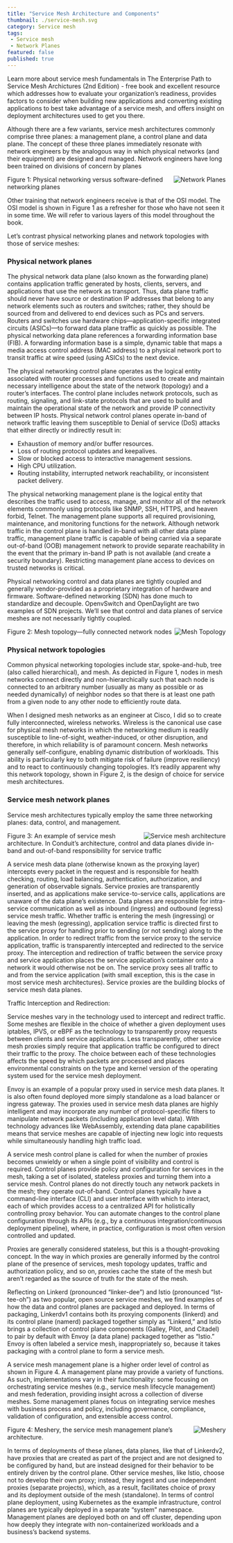 ```yaml
---
title: "Service Mesh Architecture and Components"
thumbnail: ./service-mesh.svg
category: Service mesh
tags:
 - Service mesh
 - Network Planes
featured: false
published: true
---
```



<TopicsWrapper>
  <div className="intro">
    <p>Learn more about service mesh fundamentals in
      <Link className="blog" to="/learn/books">The Enterprise Path to Service Mesh Archictures (2nd Edition)</Link> -  free book and excellent resource which addresses how to evaluate your organization’s readiness, provides factors to consider when building new applications and converting existing applications to best take advantage of a service mesh, and offers insight on deployment architectures used to get you there.</p>
  </div>

<p>
Although there are a few variants, service mesh architectures commonly comprise three planes: a management plane, a control plane and data plane. The concept of these three planes immediately resonate with network engineers by the analogous way in which physical networks (and their equipment) are designed and managed. Network engineers have long been trained on divisions of concern by planes
</p>

 <div className="right" >
  <img src={Planes} align="right" alt="Network Planes" />
  <p>Figure 1: Physical networking versus software-defined networking planes</p>
 </div>

<p>
Other training that network engineers receive is that of the OSI model. The OSI model is shown in Figure 1 as a refresher for those who have not seen it in some time. We will refer to various layers of this model throughout the book.
</p>

<p>Let’s contrast physical networking planes and network topologies with those of service meshes:</p>

<h3>Physical network planes</h3>

<p>
The physical network data plane (also known as the forwarding plane) contains application traffic generated by hosts, clients, servers, and applications that use the network as transport. Thus, data plane traffic should never have source or destination IP addresses that belong to any network elements such as routers and switches; rather, they should be sourced from and delivered to end devices such as PCs and servers. Routers and switches use hardware chips—application-specific integrated circuits (ASICs)—to forward data plane traffic as quickly as possible. The physical networking data plane references a forwarding information base (FIB). A forwarding information base is a simple, dynamic table that maps a media access control address (MAC address) to a physical network port to transit traffic at wire speed (using ASICs) to the next device.
</p>

<p>
  The physical networking control plane operates as the logical entity associated with router processes and functions used to create and maintain necessary intelligence about the state of the network (topology) and a router’s interfaces. The control plane includes network protocols, such as routing, signaling, and link-state protocols that are used to build and maintain the operational state of the network and provide IP connectivity between IP hosts. Physical network control planes operate in-band of network traffic leaving them susceptible to Denial of service (DoS) attacks that either directly or indirectly result in:
</p>

<ul>
  <li>Exhaustion of memory and/or buffer resources.</li>
  <li>Loss of routing protocol updates and keepalives.</li>
  <li>Slow or blocked access to interactive management sessions.</li>
  <li>High CPU utilization.</li>
  <li>Routing instability, interrupted network reachability, or inconsistent packet delivery.</li>
</ul>

<p>
The physical networking management plane is the logical entity that describes the traffic used to access, manage, and monitor all of the network elements commonly using protocols like SNMP, SSH, HTTPS, and heaven forbid, Telnet. The management plane supports all required provisioning, maintenance, and monitoring functions for the network. Although network traffic in the control plane is handled in-band with all other data plane traffic, management plane traffic is capable of being carried via a separate out-of-band (OOB) management network to provide separate reachability in the event that the primary in-band IP path is not available (and create a security boundary). Restricting management plane access to devices on trusted networks is critical.
</p>

<p>
Physical networking control and data planes are tightly coupled and generally vendor-provided as a proprietary integration of hardware and firmware. Software-defined networking (SDN) has done much to standardize and decouple. OpenvSwitch and OpenDaylight are two examples of SDN projects. We’ll see that control and data planes of service meshes are not necessarily tightly coupled.
</p>

  <div className="left" >
  <img src={Topology} align="right" alt="Mesh Topology" />
  <p>Figure 2: Mesh topology—fully connected network nodes</p>
  </div>

<h3>Physical network topologies</h3>

<p>
Common physical networking topologies include star, spoke-and-hub, tree (also called hierarchical), and mesh. As depicted in Figure 1, nodes in mesh networks connect directly and non-hierarchically such that each node is connected to an arbitrary number (usually as many as possible or as needed dynamically) of neighbor nodes so that there is at least one path from a given node to any other node to efficiently route data.
</p>

<p>
When I designed mesh networks as an engineer at Cisco, I did so to create fully interconnected, wireless networks. Wireless is the canonical use case for physical mesh networks in which the networking medium is readily susceptible to line-of-sight, weather-induced, or other disruption, and therefore, in which reliability is of paramount concern. Mesh networks generally self-configure, enabling dynamic distribution of workloads. This ability is particularly key to both mitigate risk of failure (improve resiliency) and to react to continuously changing topologies. It’s readily apparent why this network topology, shown in Figure 2, is the design of choice for service mesh architectures.
</p>

<h3>Service mesh network planes</h3>

<p>Service mesh architectures typically employ the same three networking planes: data, control, and management. </p>

<div className="right" >
<img src={Architecture} align="right" alt="Service mesh architecture" />
<p>Figure 3: An example of service mesh architecture. In Conduit’s architecture, control and data planes divide in-band and out-of-band responsibility for service traffic</p>
</div>

<p>A service mesh data plane (otherwise known as the proxying layer) intercepts every packet in the request and is responsible for health checking, routing, load balancing, authentication, authorization, and generation of observable signals. Service proxies are transparently inserted, and as applications make service-to-service calls, applications are unaware of the data plane’s existence. Data planes are responsible for intra-service communication as well as inbound (ingress) and outbound (egress) service mesh traffic. Whether traffic is entering the mesh (ingressing) or leaving the mesh (egressing), application service traffic is directed first to the service proxy for handling prior to sending (or not sending) along to the application. In order to redirect traffic from the service proxy to the service application, traffic is transparently intercepted and redirected to the service proxy. The interception and redirection of traffic between the service proxy and service application places the service application’s container onto a network it would otherwise not be on. The service proxy sees all traffic to and from the service application (with small exception, this is the case in most service mesh architectures). Service proxies are the building blocks of service mesh data planes.
</p>

<div class="fact">
Traffic Interception and Redirection:
<p>Service meshes vary in the technology used to intercept and redirect traffic. Some  meshes are flexible in the choice of whether a given deployment uses iptables, IPVS, or eBPF as the technology to transparently proxy requests between clients and service applications. Less transparently, other service mesh proxies simply require that application traffic be configured to direct their traffic to the proxy. The choice between each of these technologies affects the speed by which packets are processed and places environmental constraints on the type and kernel version of the operating system used for the service mesh deployment.</p>
</div>

<p>Envoy is an example of a popular proxy used in service mesh data planes. It is also often found deployed more simply standalone as a load balancer or ingress gateway. The proxies used in service mesh data planes are highly intelligent and may incorporate any number of protocol-specific filters to manipulate network packets (including application level data). With technology advances like WebAssembly, extending data plane capabilities means that service meshes are capable of injecting new logic into requests while simultaneously handling high traffic load.
</p>

<p>
  A service mesh control plane is called for when the number of proxies becomes unwieldy or when a single point of visibility and control is required. Control planes provide policy and configuration for services in the mesh, taking a set of isolated, stateless proxies and turning them into a service mesh. Control planes do not directly touch any network packets in the mesh; they operate out-of-band. Control planes typically have a command-line interface (CLI) and user interface with which to interact, each of which provides access to a centralized API for holistically controlling proxy behavior. You can automate changes to the control plane configuration through its APIs (e.g., by a continuous integration/continuous deployment pipeline), where, in practice, configuration is most often version controlled and updated.
</p>

<div class="fact">
  Proxies are generally considered stateless, but this is a thought-provoking concept. In the way in which proxies are generally informed by the control plane of the presence of services, mesh topology updates, traffic and authorization policy, and so on, proxies cache the state of the mesh but aren’t regarded as the source of truth for the state of the mesh.
</div>

<p>
  Reflecting on Linkerd (pronounced “linker-dee”) and Istio (pronounced “Ist-tee-oh”) as two popular, open source service meshes, we find examples of how the data and control planes are packaged and deployed. In terms of packaging, Linkerdv1 contains both its proxying components (linkerd) and its control plane (namerd) packaged together simply as “Linkerd,” and Istio brings a collection of control plane components (Galley, Pilot, and Citadel) to pair by default with Envoy (a data plane) packaged together as “Istio.” Envoy is often labeled a service mesh, inappropriately so, because it takes packaging with a control plane to form a service mesh. 
</p>

<p>
  A service mesh management plane is a higher order level of control as shown in Figure 4. A management plane may provide a variety of functions. As such, implementations vary in their functionality: some focusing on orchestrating service meshes (e.g., service mesh lifecycle management) and mesh federation, providing insight across a collection of diverse meshes. Some management planes focus on integrating service meshes with business process and policy, including governance, compliance, validation of configuration, and extensible access control.
</p>

  <div className="left" >
  <img src={Meshery} align="right" alt="Meshery" />
  <p>Figure 4: Meshery, the service mesh management plane’s architecture.</p>
  </div>

<p>
  In terms of deployments of these planes, data planes, like that of Linkerdv2, have proxies that are created as part of the project and are not designed to be configured by hand, but are instead designed for their behavior to be entirely driven by the control plane. Other service meshes, like Istio, choose not to develop their own proxy; instead, they ingest and use independent proxies (separate projects), which, as a result, facilitates choice of proxy and its deployment outside of the mesh (standalone). In terms of control plane deployment, using Kubernetes as the example infrastructure, control planes are typically deployed in a separate “system” namespace. Management planes are deployed both on and off cluster, depending upon how deeply they integrate with non-containerized workloads and a business’s backend systems.
</p>

</TopicsWrapper>
